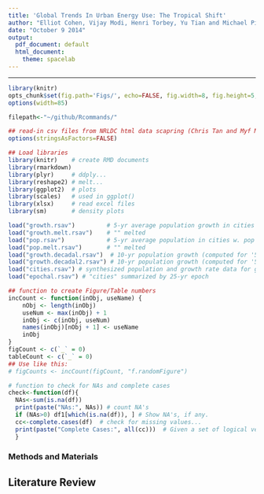 ```yaml
---
title: 'Global Trends In Urban Energy Use: The Tropical Shift'
author: "Elliot Cohen, Vijay Modi, Henri Torbey, Yu Tian and Michael Piccirilli"
date: "October 9 2014"
output:
  pdf_document: default
  html_document:
    theme: spacelab
---
```

<link href="http://kevinburke.bitbucket.org/markdowncss/markdown.css" rel="stylesheet"></link>

*************
```r
library(knitr)
opts_chunk$set(fig.path='Figs/', echo=FALSE, fig.width=8, fig.height=5, cache=TRUE)
options(width=85)
```

```r
filepath<-"~/github/Rcommands/"

## read-in csv files from NRLDC html data scapring (Chris Tan and Myf March 2014)
options(stringsAsFactors=FALSE)

## Load libraries
library(knitr)    # create RMD documents
library(rmarkdown)
library(plyr)     # ddply...
library(reshape2) # melt...
library(ggplot2)  # plots
library(scales)   # used in ggplot()
library(xlsx)     # read excel files
library(sm)       # density plots

load("growth.rsav")         # 5-yr average population growth in cities w. pop > 750k (as reported)
load("growth.melt.rsav")    # "" melted
load("pop.rsav")            # 5-yr average population in cities w. pop > 750k (as reported)
load("pop.melt.rsav")       # "" melted
load("growth.decadal.rsav")  # 10-yr population growth (computed for '50-60, ..., '10-20)
load("growth.decadal2.rsav") # 10-yr population growth (computed for '55-65, ..., '15-25)
load("cities.rsav") # synthesized population and growth rate data for global cities with pop > 750k
load("epochal.rsav") # "cities" summarized by 25-yr epoch
```

```r
## function to create Figure/Table numbers
incCount <- function(inObj, useName) {
    nObj <- length(inObj)
    useNum <- max(inObj) + 1
    inObj <- c(inObj, useNum)
    names(inObj)[nObj + 1] <- useName
    inObj
}
figCount <- c(`_` = 0)
tableCount <- c(`_` = 0)
## Use like this:
# figCounts <- incCount(figCount, "f.randomFigure")

# function to check for NAs and complete cases
check<-function(df){
  NAs<-sum(is.na(df))
  print(paste("NAs:", NAs)) # count NA's
  if (NAs>0) df1[which(is.na(df)), ] # Show NA's, if any.
  cc<-complete.cases(df)  # check for missing values...
  print(paste("Complete Cases:", all(cc)))  # Given a set of logical vectors, are all of the values true?
  }
```

### Methods and Materials

Literature Review
-------------------

\begin{table*}

\begin{tabular}{|c|c|c|c|c|}

hline hline

multirow{2}{*}{Multi-Row} & multicolumn{2}{|c|}{Multi-Column} & multicolumn{2}{|c|}{multirow{2}{*{Multi-Row and Col}} \

cline{2-3}

& column-1 & column-2 & multicolumn{2}{|c|}{} \

hline

label-1 & label-2 & label-3 & label-4 & label-5 \

hline

 \end{tabular}

\end{table*}

